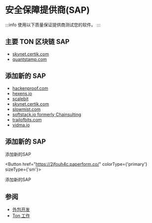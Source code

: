 
# 安全保障提供商(SAP)

:::info
使用以下质量保证提供商测试您的软件。
:::

## 主要 TON 区块链 SAP

- [skynet.certik.com](https://skynet.certik.com/)
- [quantstamp.com](https://quantstamp.com/)

## 添加新的 SAP

- [hackenproof.com](https://hackenproof.com/)
- [hexens.io](https://hexens.io/)
- [scalebit](https://www.scalebit.xyz/)
- [skynet.certik.com](https://skynet.certik.com/)
- [slowmist.com](https://slowmist.com/)
- [softstack.io formerly Chainsulting](https://softstack.io/)
- [trailofbits.com](https://www.trailofbits.com/)
- [vidma.io](https://vidma.io/)

## 添加新的 SAP

添加新的SAP

<Button href="https://2jfouh4c.paperform.co/" colorType={'primary'} sizeType={'sm'}>

添加新的SAP

</Button>

## 参阅

- [外包开发](/develop/companies/outsource)
- [Ton 工作](https://jobs.ton.org/jobs)
